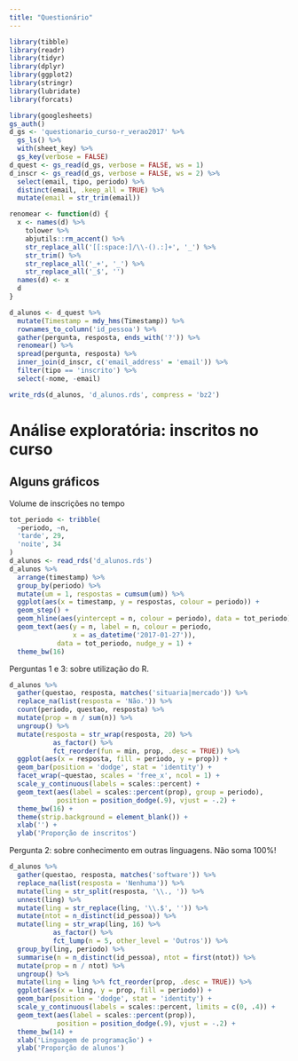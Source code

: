 ```yaml
---
title: "Questionário"
---
```


```r
library(tibble)
library(readr)
library(tidyr)
library(dplyr)
library(ggplot2)
library(stringr)
library(lubridate)
library(forcats)
```

```r
library(googlesheets)
gs_auth()
d_gs <- 'questionario_curso-r_verao2017' %>% 
  gs_ls() %>% 
  with(sheet_key) %>% 
  gs_key(verbose = FALSE)
d_quest <- gs_read(d_gs, verbose = FALSE, ws = 1)
d_inscr <- gs_read(d_gs, verbose = FALSE, ws = 2) %>% 
  select(email, tipo, periodo) %>% 
  distinct(email, .keep_all = TRUE) %>% 
  mutate(email = str_trim(email))

renomear <- function(d) {
  x <- names(d) %>%
    tolower %>%
    abjutils::rm_accent() %>%
    str_replace_all('[[:space:]/\\-().:]+', '_') %>%
    str_trim() %>% 
    str_replace_all('_+', '_') %>% 
    str_replace_all('_$', '')
  names(d) <- x
  d
}

d_alunos <- d_quest %>%
  mutate(Timestamp = mdy_hms(Timestamp)) %>% 
  rownames_to_column('id_pessoa') %>% 
  gather(pergunta, resposta, ends_with('?')) %>% 
  renomear() %>% 
  spread(pergunta, resposta) %>% 
  inner_join(d_inscr, c('email_address' = 'email')) %>% 
  filter(tipo == 'inscrito') %>% 
  select(-nome, -email)

write_rds(d_alunos, 'd_alunos.rds', compress = 'bz2')
```

# Análise exploratória: inscritos no curso {#set-up}

## Alguns gráficos

Volume de inscrições no tempo

```r
tot_periodo <- tribble(
  ~periodo, ~n,
  'tarde', 29,
  'noite', 34
)
d_alunos <- read_rds('d_alunos.rds')
d_alunos %>% 
  arrange(timestamp) %>% 
  group_by(periodo) %>% 
  mutate(um = 1, respostas = cumsum(um)) %>% 
  ggplot(aes(x = timestamp, y = respostas, colour = periodo)) +
  geom_step() +
  geom_hline(aes(yintercept = n, colour = periodo), data = tot_periodo) +
  geom_text(aes(y = n, label = n, colour = periodo, 
                x = as_datetime('2017-01-27')), 
            data = tot_periodo, nudge_y = 1) +
  theme_bw(16)
```

Perguntas 1 e 3: sobre utilização do R.

```r
d_alunos %>% 
  gather(questao, resposta, matches('situaria|mercado')) %>% 
  replace_na(list(resposta = 'Não.')) %>% 
  count(periodo, questao, resposta) %>% 
  mutate(prop = n / sum(n)) %>% 
  ungroup() %>% 
  mutate(resposta = str_wrap(resposta, 20) %>% 
           as_factor() %>% 
           fct_reorder(fun = min, prop, .desc = TRUE)) %>% 
  ggplot(aes(x = resposta, fill = periodo, y = prop)) +
  geom_bar(position = 'dodge', stat = 'identity') +
  facet_wrap(~questao, scales = 'free_x', ncol = 1) +
  scale_y_continuous(labels = scales::percent) +
  geom_text(aes(label = scales::percent(prop), group = periodo), 
            position = position_dodge(.9), vjust = -.2) +
  theme_bw(16) +
  theme(strip.background = element_blank()) +
  xlab('') +
  ylab('Proporção de inscritos')
```

Pergunta 2: sobre conhecimento em outras linguagens. Não soma 100%!

```r
d_alunos %>% 
  gather(questao, resposta, matches('software')) %>% 
  replace_na(list(resposta = 'Nenhuma')) %>% 
  mutate(ling = str_split(resposta, '\\., ')) %>% 
  unnest(ling) %>% 
  mutate(ling = str_replace(ling, '\\.$', '')) %>%
  mutate(ntot = n_distinct(id_pessoa)) %>% 
  mutate(ling = str_wrap(ling, 16) %>% 
           as_factor() %>% 
           fct_lump(n = 5, other_level = 'Outros')) %>%
  group_by(ling, periodo) %>% 
  summarise(n = n_distinct(id_pessoa), ntot = first(ntot)) %>% 
  mutate(prop = n / ntot) %>% 
  ungroup() %>% 
  mutate(ling = ling %>% fct_reorder(prop, .desc = TRUE)) %>% 
  ggplot(aes(x = ling, y = prop, fill = periodo)) +
  geom_bar(position = 'dodge', stat = 'identity') +
  scale_y_continuous(labels = scales::percent, limits = c(0, .4)) +
  geom_text(aes(label = scales::percent(prop)), 
            position = position_dodge(.9), vjust = -.2) +
  theme_bw(14) +
  xlab('Linguagem de programação') +
  ylab('Proporção de alunos')
```

<!-- ---------------------------------------------------------------------- -->